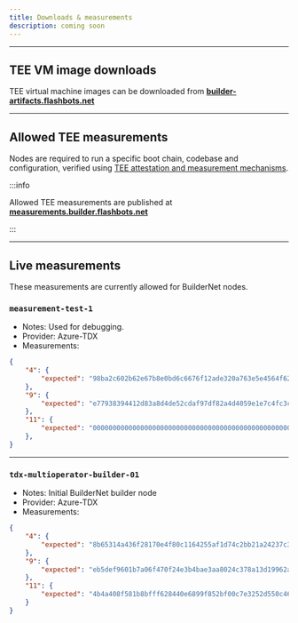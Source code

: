 ```yaml
---
title: Downloads & measurements
description: coming soon
---
```


<hr class="clean" />

## TEE VM image downloads

TEE virtual machine images can be downloaded from **[builder-artifacts.flashbots.net](https://builder-artifacts.flashbots.net)**

<hr class="clean" />

## Allowed TEE measurements

Nodes are required to run a specific boot chain, codebase and configuration, verified using [TEE attestation and measurement mechanisms](verifiable-system-integrity).

:::info

Allowed TEE measurements are published at **[measurements.builder.flashbots.net](https://measurements.builder.flashbots.net)**

:::


<hr class="clean" />

## Live measurements

These measurements are currently allowed for BuilderNet nodes.

### `measurement-test-1`

- Notes: Used for debugging.
- Provider: Azure-TDX
- Measurements:

```json
{
    "4": {
        "expected": "98ba2c602b62e67b8e0bd6c6676f12ade320a763e5e4564f62fd875a502dd651"
    },
    "9": {
        "expected": "e77938394412d83a8d4de52cdaf97df82a4d4059e1e7c4fc3c73581816cea496"
    },
    "11": {
        "expected": "0000000000000000000000000000000000000000000000000000000000000000"
    },
}
```

---

### `tdx-multioperator-builder-01`

- Notes: Initial BuilderNet builder node
- Provider: Azure-TDX
- Measurements:

```json
{
    "4": {
        "expected": "8b65314a436f28170e4f80c1164255af1d74c2bb21a24237c3537494118638c7"
    },
    "9": {
        "expected": "eb5def9601b7a06f470f24e3b4bae3aa8024c378a13d19962adbe65782414840"
    },
    "11": {
        "expected": "4b4a408f581b8bfff628440e6899f852bf00c7e3252d550c46df649364161f98"
    }
}
```